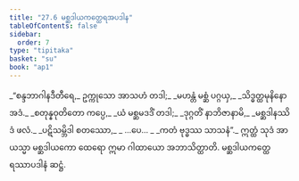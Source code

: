 ```yaml
---
title: "27.6 မစ္ဆဒါယကတ္ထေရအပဒါန"
tableOfContents: false
sidebar:
  order: 7
type: "tipitaka"
basket: "su"
book: "ap1"
---
```



<DynamicBreadcrumb />

<Division number="23" book="ap1">

<Paragraph number="3190" type="verses" book="ap1">
_“စန္ဒဘာဂါနဒီတီရေ,_  
ဥက္ကုသော အာသဟံ တဒါ;_  
_မဟန္တံ မစ္ဆံ ပဂ္ဂယှ,_  
_သိဒ္ဓတ္ထမုနိနော အဒံ._  

</Paragraph>

</Division>
<Division number="24" book="ap1">

<Paragraph number="3191" type="verses" book="ap1">
_စတုန္နဝုတိတော ကပ္ပေ,_  
_ယံ မစ္ဆမဒဒိံ တဒါ;_  
_ဒုဂ္ဂတိံ နာဘိဇာနာမိ,_  
_မစ္ဆဒါနဿိဒံ ဖလံ._  

</Paragraph>

</Division>
<Division number="25" book="ap1">

<Paragraph number="3192" type="verses" book="ap1">
_ပဋိသမ္ဘိဒါ စတဿော,_  
_ …ပေ… _  
_ကတံ ဗုဒ္ဓဿ သာသနံ”._  

</Paragraph>

<Paragraph number="3193" book="ap1">
ဣတ္ထံ သုဒံ အာယသ္မာ မစ္ဆဒါယကော ထေရော ဣမာ ဂါထာယော အဘာသိတ္ထာတိ.

</Paragraph>
</Division>

<Paragraph number="3194" type="center" book="ap1">
မစ္ဆဒါယကတ္ထေရဿာပဒါနံ ဆဋ္ဌံ.
</Paragraph>